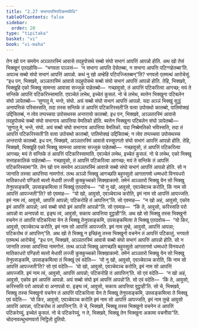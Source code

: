 ```yaml
---
title: "2.27 सभागापत्तिपटिकम्मविधि"
tableOfContents: false
sidebar:
  order: 20
type: "tipitaka"
basket: "vi"
book: "vi-maha"
---
```



<DynamicBreadcrumb />

<Division number="171" book="vi-maha">

<Paragraph number="717" book="vi-maha">
तेन खो पन समयेन अञ्ञतरस्मिं आवासे तदहुपोसथे सब्बो संघो सभागं आपत्तिं आपन्नो होति. अथ खो तेसं भिक्खूनं एतदहोसि—  “भगवता पञ्ञत्तं—  ‘न सभागा आपत्ति देसेतब्बा, न सभागा आपत्ति पटिग्गहेतब्बा’ति. अयञ्च सब्बो संघो सभागं आपत्तिं आपन्नो. कथं नु खो अम्हेहि पटिपज्जितब्बन्”ति? भगवतो एतमत्थं आरोचेसुं.
</Paragraph>

<Paragraph number="718" book="vi-maha">
“इध पन, भिक्खवे, अञ्ञतरस्मिं आवासे तदहुपोसथे सब्बो संघो सभागं आपत्तिं आपन्नो होति. तेहि, भिक्खवे, भिक्खूहि एको भिक्खु सामन्ता आवासा सज्जुकं पाहेतब्बो—  गच्छावुसो, तं आपत्तिं पटिकरित्वा आगच्छ; मयं ते सन्तिके आपत्तिं पटिकरिस्सामाति. एवञ्चेतं लभेथ, इच्चेतं कुसलं. नो चे लभेथ, ब्यत्तेन भिक्खुना पटिबलेन संघो ञापेतब्बो—
</Paragraph>

<Paragraph number="719" book="vi-maha">
‘सुणातु मे, भन्ते, संघो. अयं सब्बो संघो सभागं आपत्तिं आपन्नो. यदा अञ्ञं भिक्खुं सुद्धं अनापत्तिकं पस्सिस्सति, तदा तस्स सन्तिके तं आपत्तिं पटिकरिस्सती’ति वत्वा उपोसथो कातब्बो, पातिमोक्खं उद्दिसितब्बं, न त्वेव तप्पच्चया उपोसथस्स अन्तरायो कातब्बो.
</Paragraph>

<Paragraph number="720" book="vi-maha">
इध पन, भिक्खवे, अञ्ञतरस्मिं आवासे तदहुपोसथे सब्बो संघो सभागाय आपत्तिया वेमतिको होति. ब्यत्तेन भिक्खुना पटिबलेन संघो ञापेतब्बो—
</Paragraph>

<Paragraph number="721" book="vi-maha">
‘सुणातु मे, भन्ते, संघो. अयं सब्बो संघो सभागाय आपत्तिया वेमतिको. यदा निब्बेमतिको भविस्सति, तदा तं आपत्तिं पटिकरिस्सती’ति वत्वा उपोसथो कातब्बो, पातिमोक्खं उद्दिसितब्बं; न त्वेव तप्पच्चया उपोसथस्स अन्तरायो कातब्बो.
</Paragraph>

<Paragraph number="722" book="vi-maha">
इध पन, भिक्खवे, अञ्ञतरस्मिं आवासे वस्सूपगतो संघो सभागं आपत्तिं आपन्नो होति. तेहि, भिक्खवे, भिक्खूहि एको भिक्खु सामन्ता आवासा सज्जुकं पाहेतब्बो—  गच्छावुसो, तं आपत्तिं पटिकरित्वा आगच्छ; मयं ते सन्तिके तं आपत्तिं पटिकरिस्सामाति. एवञ्चेतं लभेथ, इच्चेतं कुसलं. नो चे लभेथ, एको भिक्खु सत्ताहकालिकं पाहेतब्बो—  गच्छावुसो, तं आपत्तिं पटिकरित्वा आगच्छ; मयं ते सन्तिके तं आपत्तिं पटिकरिस्सामा”ति.
</Paragraph>

<Paragraph number="723" book="vi-maha">
तेन खो पन समयेन अञ्ञतरस्मिं आवासे सब्बो संघो सभागं आपत्तिं आपन्नो होति. सो न जानाति तस्सा आपत्तिया नामगोत्तं. तत्थ अञ्ञो भिक्खु आगच्छति बहुस्सुतो आगतागमो धम्मधरो विनयधरो मातिकाधरो पण्डितो ब्यत्तो मेधावी लज्जी कुक्कुच्चको सिक्खाकामो. तमेनं अञ्ञतरो भिक्खु येन सो भिक्खु तेनुपसङ्कमि, उपसङ्कमित्वा तं भिक्खुं एतदवोच—  “यो नु खो, आवुसो, एवञ्चेवञ्च करोति, किं नाम सो आपत्तिं आपज्जती”ति? सो एवमाह—  “यो खो, आवुसो, एवञ्चेवञ्च करोति, इमं नाम सो आपत्तिं आपज्जति. इमं नाम त्वं, आवुसो, आपत्तिं आपन्नो; पटिकरोहि तं आपत्तिन्”ति. सो एवमाह—  “न खो अहं, आवुसो, एकोव इमं आपत्तिं आपन्नो; अयं सब्बो संघो इमं आपत्तिं आपन्नो”ति. सो एवमाह—  “किं ते, आवुसो, करिस्सति परो आपन्नो वा अनापन्नो वा. इङ्घ त्वं, आवुसो, सकाय आपत्तिया वुट्ठाही”ति. अथ खो सो भिक्खु तस्स भिक्खुनो वचनेन तं आपत्तिं पटिकरित्वा येन ते भिक्खू तेनुपसङ्कमि, उपसङ्कमित्वा ते भिक्खू एतदवोच—  “यो किर, आवुसो, एवञ्चेवञ्च करोति, इमं नाम सो आपत्तिं आपज्जति. इमं नाम तुम्हे, आवुसो, आपत्तिं आपन्ना; पटिकरोथ तं आपत्तिन्”ति. अथ खो ते भिक्खू न इच्छिंसु तस्स भिक्खुनो वचनेन तं आपत्तिं पटिकातुं. भगवतो एतमत्थं आरोचेसुं.
</Paragraph>

<Paragraph number="724" book="vi-maha">
“इध पन, भिक्खवे, अञ्ञतरस्मिं आवासे सब्बो संघो सभागं आपत्तिं आपन्नो होति. सो न जानाति तस्सा आपत्तिया नामगोत्तं. तत्थ अञ्ञो भिक्खु आगच्छति बहुस्सुतो आगतागमो धम्मधरो विनयधरो मातिकाधरो पण्डितो ब्यत्तो मेधावी लज्जी कुक्कुच्चको सिक्खाकामो. तमेनं अञ्ञतरो भिक्खु येन सो भिक्खु तेनुपसङ्कमि, उपसङ्कमित्वा तं भिक्खुं एवं वदेति—  ‘यो नु खो, आवुसो, एवञ्चेवञ्च करोति, किं नाम सो आपत्तिं आपज्जती’ति? सो एवं वदेति—  ‘यो खो, आवुसो, एवञ्चेवञ्च करोति, इमं नाम सो आपत्तिं आपज्जति. इमं नाम त्वं, आवुसो, आपत्तिं आपन्नो; पटिकरोहि तं आपत्तिन्’ति. सो एवं वदेति—  ‘न खो अहं, आवुसो, एकोव इमं आपत्तिं आपन्नो. अयं सब्बो संघो इमं आपत्तिं आपन्नो’ति. सो एवं वदेति—  ‘किं ते, आवुसो, करिस्सति परो आपन्नो वा अनापन्नो वा. इङ्घ त्वं, आवुसो, सकाय आपत्तिया वुट्ठाही’ति. सो चे, भिक्खवे, भिक्खु तस्स भिक्खुनो वचनेन तं आपत्तिं पटिकरित्वा येन ते भिक्खू तेनुपसङ्कमि, उपसङ्कमित्वा ते भिक्खू एवं वदेति—  ‘यो किर, आवुसो, एवञ्चेवञ्च करोति इमं नाम सो आपत्तिं आपज्जति, इमं नाम तुम्हे आवुसो आपत्तिं आपन्ना, पटिकरोथ तं आपत्तिन्’ति. ते चे, भिक्खवे, भिक्खू तस्स भिक्खुनो वचनेन तं आपत्तिं पटिकरेय्युं, इच्चेतं कुसलं. नो चे पटिकरेय्युं, न ते, भिक्खवे, भिक्खू तेन भिक्खुना अकामा वचनीया”ति.

</Paragraph>
</Division>

<Paragraph number="725" type="center" book="vi-maha">
चोदनावत्थुभाणवारो निट्ठितो दुतियो.
</Paragraph>